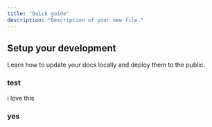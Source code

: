 ```yaml
---
title: "Quick guide"
description: "Description of your new file."
---
```


## Setup your development

Learn how to update your docs locally and deploy them to the public.

### test

i love this 

### yes